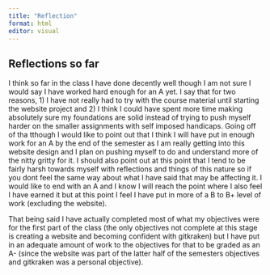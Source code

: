 ```yaml
---
title: "Reflection"
format: html
editor: visual
---
```


## Reflections so far

I think so far in the class I have done decently well though I am not sure I would say I have worked hard enough for an A yet. I say that for two reasons, 1) I have not really had to try with the course material until starting the website project and 2) I think I could have spent more time making absolutely sure my foundations are solid instead of trying to push myself harder on the smaller assignments with self imposed handicaps. Going off of tha tthough I would like to point out that I think I will have put in enough work for an A by the end of the semester as I am really getting into this website design and I plan on pushing myself to do and understand more of the nitty gritty for it. I should also point out at this point that I tend to be fairly harsh towards myself with reflections and things of this nature so if you dont feel the same way about what I have said that may be affecting it. I would like to end with an A and I know I will reach the point where I also feel I have earned it but at this point I feel I have put in more of a B to B+ level of work (excluding the website).

That being said I have actually completed most of what my objectives were for the first part of the class (the only objectives not complete at this stage is creating a website and becoming confident with gitkraken) but I have put in an adequate amount of work to the objectives for that to be graded as an A- (since the website was part of the latter half of the semesters objectives and gitkraken was a personal objective).
